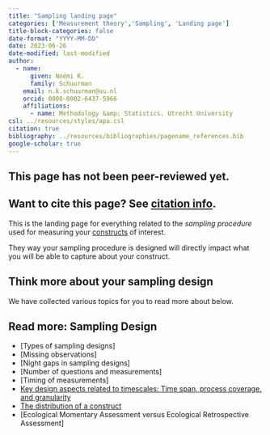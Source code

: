 ```yaml
---
title: "Sampling landing page"
categories: ['Measurement theory','Sampling', 'Landing page']
title-block-categories: false
date-format: "YYYY-MM-DD"
date: 2023-06-26
date-modified: last-modified
author:
  - name:
      given: Noémi K.
      family: Schuurman
    email: n.k.schuurman@uu.nl
    orcid: 0000-0002-6437-5966
    affiliations:
      - name: Methodology &amp; Statistics, Utrecht University
csl: ../resources/styles/apa.csl
citation: true
bibliography: ../resources/bibliographies/pagename_references.bib
google-scholar: true
---
```


::: callout-caution
## This page has not been peer-reviewed yet.
:::

::: callout-note
## Want to cite this page? See [citation info](sampling.html#citation).
:::

This is the landing page for everything related to the <i> sampling procedure </i> used for measuring your [constructs](../your-study/constructs.qmd) of interest. 

They way your sampling procedure is designed will directly impact what you will be able to capture about your construct. 

## Think more about your sampling design

We have collected various topics for you to read more about below.

::: {.callout-note collapse="false"}

## Read more: Sampling Design

-   [Types of sampling designs]
-   [Missing observations]
-   [Night gaps in sampling designs]
-   [Number of questions and measurements]
-   [Timing of measurements]
-   [Key design aspects related to timescales: Time span, process coverage, and granularity](../substantive-theory/timescale/time-span-process-coverage-granularity.qmd)
-   [The distribution of a construct](../substantive-theory/distributions.qmd)
-   [Ecological Momentary Assessment versus Ecological Retrospective Assessment]

:::



```{=html}
<!--
# Related pages

-   [Measurement coverage, time span, & granularity.](/TScale_MeasCoverage.html)

-   [Measuring and Relating Multiple Constructs Measured at Different Timescales](/TScale_RelatingConstructs.html)

-   [Capturing Regime Switches](/TScale_Switches.html)

-   [Event-Relations in ILD Measurement](/EventRelations.html)

-   [Measurement Burst Designs]
-->
```
